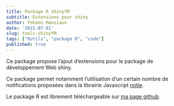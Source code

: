 ```yaml
---
title: Package R shinyYM
subtitle: Extensions pour shiny
author: Yohann Mansiaux
date: '2021-07-01'
slug: tools-shinyYM
tags: ["Outils", "package R", "code"]
published: true
---
```


Ce package propose l'ajout d'extensions pour le package de développement Web shiny.

Ce package permet notamment l'utilisation d'un certain nombre de notifications proposées dans la librairie Javascript [notie](https://github.com/jaredreich/notie).

Le package R est librement téléchargeable sur [ma page github](https://github.com/ymansiaux/shinyYM/tree/main/R). 

